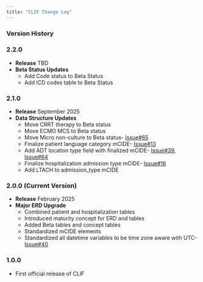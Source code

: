 ```yaml
---
title: "CLIF Change Log"
---
```


### Version History

### 2.2.0 
- **Release** TBD
- **Beta Status Updates**
  - Add Code status to Beta Status
  - Add ICD codes table to Beta Status

### 2.1.0
- **Release** September 2025
- **Data Structure Updates**
  - Move CRRT therapy to Beta status
  - Move ECMO MCS to Beta status
  - Move Micro non-culture to Beta status- [Issue#65](https://github.com/Common-Longitudinal-ICU-data-Format/CLIF/issues/65)
  - Finalize patient language category mCIDE- [Issue#13](https://github.com/Common-Longitudinal-ICU-data-Format/CLIF/issues/13)
  - Add ADT location type field with finalized mCIDE- [Issue#39](https://github.com/Common-Longitudinal-ICU-data-Format/CLIF/issues/39), [Issue#64](https://github.com/Common-Longitudinal-ICU-data-Format/CLIF/issues/64)
  - Finalize hospitalization admission type mCIDE- [Issue#16](https://github.com/Common-Longitudinal-ICU-data-Format/CLIF/issues/16)
  - Add LTACH to admission_type mCIDE

### 2.0.0 (Current Version)
- **Release** February 2025
- **Major ERD Upgrade**
  - Combined patient and hospitalization tables
  - Introduced maturity concept for ERD and tables
  - Added Beta tables and concept tables
  - Standardized mCIDE elements
  - Standardized all datetime variables to be time zone aware with UTC- [Issue#40](https://github.com/Common-Longitudinal-ICU-data-Format/CLIF/issues/40)

### 1.0.0
- First official release of CLIF
